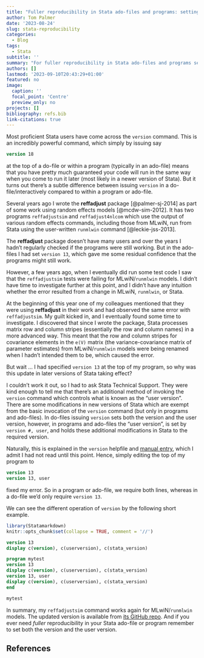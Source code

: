 ```yaml
---
title: "Fuller reproducibility in Stata ado-files and programs: setting the version and user version"
author: Tom Palmer
date: '2023-08-24'
slug: stata-reproducibility
categories:
  - Blog
tags:
  - Stata
subtitle: ''
summary: "For fuller reproducibility in Stata ado-files and programs set both the version and the user version."
authors: []
lastmod: '2023-09-10T20:43:29+01:00'
featured: no
image:
  caption: ''
  focal_point: 'Centre'
  preview_only: no
projects: []
bibliography: refs.bib
link-citations: true
---
```


Most proficient Stata users have come across the `version` command. This is an incredibly powerful command, which simply by issuing say
```stata
version 18
```
at the top of a do-file or within a program (typically in an ado-file) means that you have pretty much guaranteed your code will run in the same way when you come to run it later (most likely in a newer version of Stata). But it turns out there's a subtle difference between issuing `version` in a do-file/interactively compared to within a program or ado-file. 

Several years ago I wrote the **reffadjust** package [@palmer-sj-2014] as part of some work using random effects models [@mcdw-sim-2012]. It has two programs `reffadjustsim` and `reffadjust4nlcom` which use the output of various random effects commands, including those from MLwiN, run from Stata using the user-written `runmlwin` command [@leckie-jss-2013].

The **reffadjust** package doesn't have many users and over the years I hadn't regularly checked if the programs were still working. But in the ado-files I had set `version 13`, which gave me some residual confidence that the programs might still work.

However, a few years ago, when I eventually did run some test code I saw that the `reffadjustsim` tests were failing for MLwiN/`runmlwin` models. I didn't have time to investigate further at this point, and I didn't have any intuition whether the error resulted from a change in MLwiN, `runmlwin`, or Stata.

At the beginning of this year one of my colleagues mentioned that they were using **reffadjust** in their work and had observed the same error with `reffadjustsim`. My guilt kicked in, and I eventually found some time to investigate. I discovered that since I wrote the package, Stata processes matrix row and column stripes (essentially the row and column names) in a more advanced way. This meant that the row and column stripes for covariance elements in the `e(V)` matrix (the variance-covariance matrix of parameter estimates) from MLwiN/`runmlwin` models were being renamed when I hadn't intended them to be, which caused the error.

But wait ... I had specified `version 13` at the top of my program, so why was this update in later versions of Stata taking effect?

I couldn't work it out, so I had to ask Stata Technical Support. They were kind enough to tell me that there's an additional method of invoking the `version` command which controls what is known as the "user version". There are some modifications in new versions of Stata which are exempt from the basic invocation of the `version` command (but only in programs and ado-files). In do-files issuing `version` sets both the version and the user version, however, in programs and ado-files the "user version", is set by `version #, user`, and holds these additional modifications in Stata to the required version.

Naturally, this is explained in the `version` helpfile and [manual entry](https://www.stata.com/manuals/pversion.pdf), which I admit I had not read until this point. Hence, simply editing the top of my program to
```stata
version 13
version 13, user
```
fixed my error. So in a program or ado-file, we require both lines, whereas in a do-file we'd only require `version 13`.

We can see the different operation of `version` by the following short example.
```r
library(Statamarkdown)
knitr::opts_chunk$set(collapse = TRUE, comment = '//')
```
```stata
version 13
display c(version), c(userversion), c(stata_version)
```
```stata
program mytest
version 13
display c(version), c(userversion), c(stata_version)
version 13, user
display c(version), c(userversion), c(stata_version)
end

mytest
```

In summary, my `reffadjustsim` command works again for MLwiN/`runmlwin` models. The updated version is available from [its GitHub repo](https://github.com/remlapmot/reffadjust). And if you ever need *fuller* reproducibility in your Stata ado-file or program remember to set both the version and the user version.

## References
